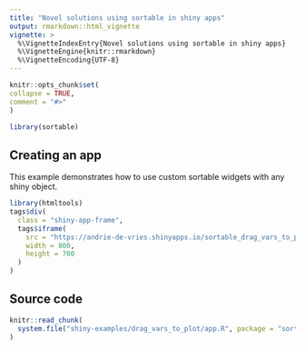 ---
title: "Novel solutions using sortable in shiny apps"
output: rmarkdown::html_vignette
vignette: >
  %\VignetteIndexEntry{Novel solutions using sortable in shiny apps}
  %\VignetteEngine{knitr::rmarkdown}
  %\VignetteEncoding{UTF-8}
---

  ```{r, include = FALSE}
knitr::opts_chunk$set(
  collapse = TRUE,
  comment = "#>"
)
```

```{r setup}
library(sortable)
```

## Creating an app 

This example demonstrates how to use custom sortable widgets with any shiny object.


```{r, echo=FALSE}
library(htmltools)
tags$div(
  class = "shiny-app-frame",
  tags$iframe(
    src = "https://andrie-de-vries.shinyapps.io/sortable_drag_vars_to_plot_app/",
    width = 800,
    height = 700
  )
)
```

## Source code

```{r echo=FALSE, cache=FALSE}
knitr::read_chunk(
  system.file("shiny-examples/drag_vars_to_plot/app.R", package = "sortable")
)
```

```{r shiny-drag-vars-to-plot, eval=FALSE}
```

